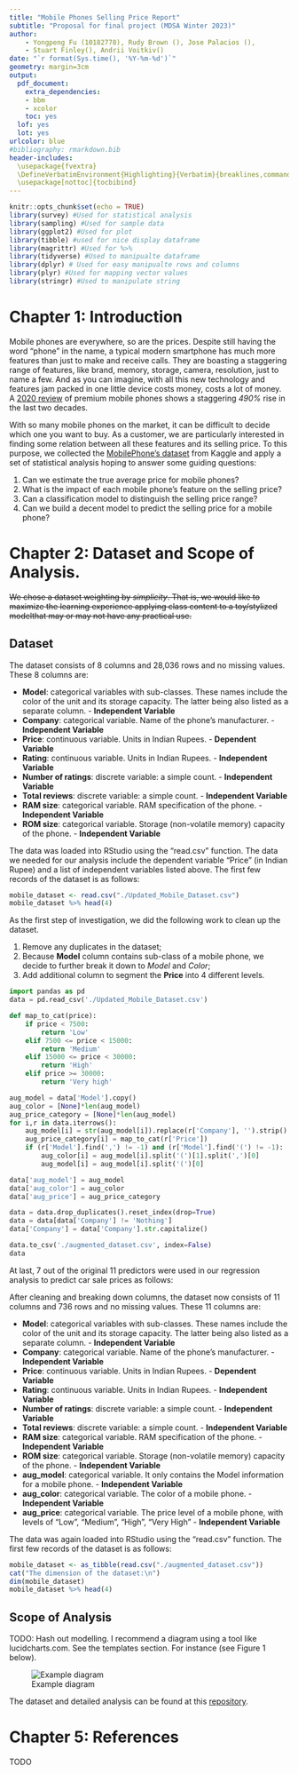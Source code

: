 ```yaml
---
title: "Mobile Phones Selling Price Report"
subtitle: "Proposal for final project (MDSA Winter 2023)"
author: 
    - Yongpeng Fu (10182778), Rudy Brown (), Jose Palacios (),
    - Stuart Finley(), Andrii Voitkiv()
date: "`r format(Sys.time(), '%Y-%m-%d')`"
geometry: margin=3cm
output: 
  pdf_document:
    extra_dependencies:
    - bbm
    - xcolor
    toc: yes
  lof: yes
  lot: yes
urlcolor: blue
#bibliography: rmarkdown.bib
header-includes:
  \usepackage{fvextra}
  \DefineVerbatimEnvironment{Highlighting}{Verbatim}{breaklines,commandchars=\\\{\}}
  \usepackage[nottoc]{tocbibind}
---
```



```r
knitr::opts_chunk$set(echo = TRUE)
library(survey) #Used for statistical analysis
library(sampling) #Used for sample data
library(ggplot2) #Used for plot
library(tibble) #used for nice display dataframe
library(magrittr) #Used for %>% 
library(tidyverse) #Used to manipualte dataframe
library(dplyr) # Used for easy manipualte rows and columns
library(plyr) #Used for mapping vector values
library(stringr) #Used to manipulate string
```


\pagebreak

# Chapter 1: Introduction

Mobile phones are everywhere, so are the prices. Despite still having the word "phone" in the name, a typical modern smartphone has much more features than just to make and receive calls. They are boasting a staggering range of features, like brand, memory, storage, camera, resolution, just to name a few. And as you can imagine, with all this new technology and features jam packed in one little device costs money, costs a lot of money. A [2020 review](https://www.thisismoney.co.uk/money/bills/article-8548235/High-end-mobile-phones-price-soared-490-20-years.html) of premium mobile phones shows a staggering _490%_ rise in the last two decades.

With so many mobile phones on the market, it can be difficult to decide which one you want to buy. As a customer, we are particularly interested in finding some relation between all these features and its selling price. To this purpose, we collected the [MobilePhone's dataset](https://www.kaggle.com/datasets/sudhanshuy17/mobilephone) from Kaggle and apply a set of statistical analysis hoping to answer some guiding questions:

1. Can we estimate the true average price for mobile phones?
2. What is the impact of each mobile phone's feature on the selling price?
3. Can a classification model to distinguish the selling price range?
3. Can we build a decent model to predict the selling price for a mobile phone?


# Chapter 2: Dataset and Scope of Analysis.

~~We chose a dataset weighting by *simplicity*. That is, we would like to maximize the learning experience applying class content to a toy/stylized modelthat may or may not have any practical use.~~

## Dataset

The dataset consists of 8 columns and 28,036 rows and no missing values. These 8 columns are:

* **Model**: categorical variables with sub-classes. These names include the color of the unit
and its storage capacity. The latter being also listed as a separate column. - **Independent Variable**
* **Company**: categorical variable. Name of the phone's manufacturer. - **Independent Variable**
* **Price**: continuous variable. Units in Indian Rupees. - **Dependent Variable**
* **Rating**: continuous variable. Units in Indian Rupees. - **Independent Variable**
* **Number of ratings**: discrete variable: a simple count. - **Independent Variable**
* **Total reviews**: discrete variable: a simple count. - **Independent Variable**
* **RAM size**: categorical variable. RAM specification of the phone. - **Independent Variable**
* **ROM size**: categorical variable. Storage (non-volatile memory) capacity of the phone. - **Independent Variable**

The data was loaded into RStudio using the "read.csv" function. The data we needed for our analysis include the dependent variable "Price" (in Indian Rupee) and a list of independent variables listed above. The first few records of the dataset is as follows:

```r
mobile_dataset <- read.csv("./Updated_Mobile_Dataset.csv")
mobile_dataset %>% head(4)
```
As the first step of investigation, we did the following work to clean up the dataset.

1. Remove any duplicates in the dataset;
2. Because **Model** column contains sub-class of a mobile phone, we decide to further break it down to _Model_ and _Color_;
3. Add additional column to segment the **Price** into 4 different levels.

```python
import pandas as pd
data = pd.read_csv('./Updated_Mobile_Dataset.csv')

def map_to_cat(price):
    if price < 7500:
        return 'Low'
    elif 7500 <= price < 15000:
        return 'Medium'
    elif 15000 <= price < 30000:
        return 'High'
    elif price >= 30000:
        return 'Very high'

aug_model = data['Model'].copy()
aug_color = [None]*len(aug_model)
aug_price_category = [None]*len(aug_model)
for i,r in data.iterrows():
    aug_model[i] = str(aug_model[i]).replace(r['Company'], '').strip()
    aug_price_category[i] = map_to_cat(r['Price'])
    if (r['Model'].find(',') != -1) and (r['Model'].find('(') != -1):
        aug_color[i] = aug_model[i].split('(')[1].split(',')[0]
        aug_model[i] = aug_model[i].split('(')[0]

data['aug_model'] = aug_model
data['aug_color'] = aug_color
data['aug_price'] = aug_price_category

data = data.drop_duplicates().reset_index(drop=True)
data = data[data['Company'] != 'Nothing']
data['Company'] = data['Company'].str.capitalize()

data.to_csv('./augmented_dataset.csv', index=False)
data
```

At last, 7 out of the original 11 predictors were used in our regression analysis to predict car sale prices as follows:

After cleaning and breaking down columns, the dataset now consists of 11 columns and 736 rows and no missing values. These 11 columns are:

* **Model**: categorical variables with sub-classes. These names include the color of the unit
and its storage capacity. The latter being also listed as a separate column. - **Independent Variable**
* **Company**: categorical variable. Name of the phone's manufacturer. - **Independent Variable**
* **Price**: continuous variable. Units in Indian Rupees. - **Dependent Variable**
* **Rating**: continuous variable. Units in Indian Rupees. - **Independent Variable**
* **Number of ratings**: discrete variable: a simple count. - **Independent Variable**
* **Total reviews**: discrete variable: a simple count. - **Independent Variable**
* **RAM size**: categorical variable. RAM specification of the phone. - **Independent Variable**
* **ROM size**: categorical variable. Storage (non-volatile memory) capacity of the phone. - **Independent Variable**
* **aug_model**: categorical variable. It only contains the Model information for a mobile phone. - **Independent Variable**
* **aug_color**: categorical variable. The color of a mobile phone. - **Independent Variable**
* **aug_price**: categorical variable. The price level of a mobile phone, with levels of "Low", "Medium", "High", "Very High" - **Independent Variable**

The data was again loaded into RStudio using the "read.csv" function. The first few records of the dataset is as follows:

```r
mobile_dataset <- as_tibble(read.csv("./augmented_dataset.csv"))
cat("The dimension of the dataset:\n")
dim(mobile_dataset)
mobile_dataset %>% head(4)
```






## Scope of Analysis

TODO: Hash out modelling. I recommend a diagram using a tool like lucidcharts.com. 
See the templates section. For instance (see Figure 1 below).

![Example diagram](./Img/sample_analysis.png)

The dataset and detailed analysis can be found at this [repository](https://github.com/YongpengFu/Statistical-Model-for-Mobile-Phones). 



# Chapter 5: References

TODO
